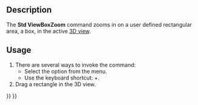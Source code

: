 <languages/>

{{Docnav
|[[Std_ViewZoomOut|ViewZoomOut]]
|[[Std_ViewDockUndockFullscreen|ViewDockUndockFullscreen]]
|[[Std_View_Menu|Std View Menu]]
|IconL=Std_ViewZoomOut.svg
|IconR=
|IconC=Freecad.svg
}}

{{GuiCommand
|Name=Std ViewBoxZoom
|MenuLocation=View → Zoom → Box zoom
|Workbenches=All
|Shortcut={{KEY|Ctrl}}+{{KEY|B}}
|SeeAlso=[[Std_ViewZoomIn|Std ViewZoomIn]], [[Std_ViewZoomOut|Std ViewZoomOut]]
}}

==Description==

The '''Std ViewBoxZoom''' command zooms in on a user defined rectangular area, a box, in the active [[3D_view|3D view]].

==Usage==

# There are several ways to invoke the command:
#* Select the {{MenuCommand|View → Zoom → [[Image:Std_ViewBoxZoom.svg|16px]] Box zoom}} option from the menu.
#* Use the keyboard shortcut: {{KEY|Ctrl}}+{{KEY|B}}.
# Drag a rectangle in the 3D view.


{{Docnav
|[[Std_ViewZoomOut|ViewZoomOut]]
|[[Std_ViewDockUndockFullscreen|ViewDockUndockFullscreen]]
|[[Std_View_Menu|Std View Menu]]
|IconL=Std_ViewZoomOut.svg
|IconR=
|IconC=Freecad.svg
}}

{{Std_Base_navi{{#translation:}}}}
{{Userdocnavi{{#translation:}}}}